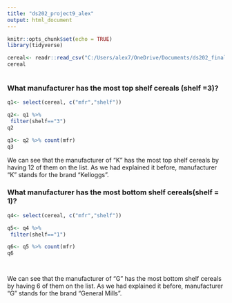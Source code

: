 ```yaml
---
title: "ds202_project9_alex"
output: html_document
---
```


```r
knitr::opts_chunk$set(echo = TRUE)
library(tidyverse)
```


```r

cereal<- readr::read_csv("C:/Users/alex7/OneDrive/Documents/ds202_finalProject_Group9/cereal.csv")
cereal



```



### What manufacturer has the most top shelf cereals (shelf =3)?

```r

q1<- select(cereal, c("mfr","shelf"))

q2<- q1 %>%
 filter(shelf=="3")
q2

q3<- q2 %>% count(mfr)
q3

```
We can see that the manufacturer of "K" has the most top shelf cereals by having 12 of them on the list. As we had explained it before, manufacturer "K" stands for the brand "Kelloggs". 







### What manufacturer has the most bottom shelf cereals(shelf = 1)?

```r

q4<- select(cereal, c("mfr","shelf"))

q5<- q4 %>%
 filter(shelf=="1")

q6<- q5 %>% count(mfr)
q6




```

We can see that the manufacturer of "G" has the most bottom shelf cereals by having 6 of them on the list. As we had explained it before, manufacturer "G" stands for the brand "General Mills".




